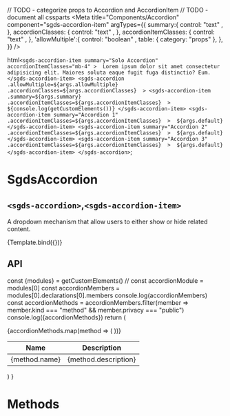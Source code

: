 


// TODO - categorize props to Accordion and AccordionItem
// TODO - document all cssparts
<Meta
  title="Components/Accordion"
  component="sgds-accordion-item"
  argTypes={{
    summary:{
      control: "text" ,
    },
    accordionClasses: { 
      control: "text" ,
    },
    accordionItemClasses: { 
      control: "text" ,
    },
    'allowMultiple':{
      control: "boolean" ,
      table: { category: "props" },
    },
  }}
/>


  html`
  <sgds-accordion-item
      summary="Solo Accordion"
      accordionItemClasses="mb-4"
      > 
        Lorem ipsum dolor sit amet consectetur adipisicing elit. Maiores soluta eaque fugit fuga distinctio? Eum.
  </sgds-accordion-item>
  <sgds-accordion
    .allowMultiple=${args.allowMultiple}
    .accordionClasses=${args.accordionClasses} 
    >
      <sgds-accordion-item
      .summary=${args.summary}
      .accordionItemClasses=${args.accordionItemClasses} 
      > 
      ${console.log(getCustomElements())}
      </sgds-accordion-item>
      <sgds-accordion-item
      summary="Accordion 1"
      .accordionItemClasses=${args.accordionItemClasses} 
      > 
        ${args.default} 
      </sgds-accordion-item>
      <sgds-accordion-item
      summary="Accordion 2"
      .accordionItemClasses=${args.accordionItemClasses} 
      > 
        ${args.default} 
      </sgds-accordion-item>
      <sgds-accordion-item
      summary="Accordion 3"
      .accordionItemClasses=${args.accordionItemClasses} 
      > 
        ${args.default} 
      </sgds-accordion-item>
    </sgds-accordion>
  `;

# SgdsAccordion
## `<sgds-accordion>`,`<sgds-accordion-item>`

A dropdown mechanism that allow users to either show or hide related content.

<Canvas>
  <Story name="Basic" args={{ summary: "This is an accordion" }}>
    {Template.bind({})}
  </Story>
</Canvas>

## API

<Props of="sgds-accordion-item" />
<Props of="sgds-accordion" />


  const {modules} =  getCustomElements()
  // const accordionModule = modules[0]
  const accordionMembers = modules[0].declarations[0].members
    console.log(accordionMembers)
  const accordionMethods = accordionMembers.filter(member => member.kind === "method" && member.privacy === "public")
  console.log({accordionMethods})
return (
<table>
<thead>
  <tr>
    <th>Name</th>
    <th>Description</th>
  </tr>
</thead>
<tbody>
  {accordionMethods.map(method => (
    <tr>
      <td>{method.name}</td>
      <td>{method.description}</td>
    </tr>
  ))}
</tbody>
</table>)
}

# Methods 
 <MethodsTable />